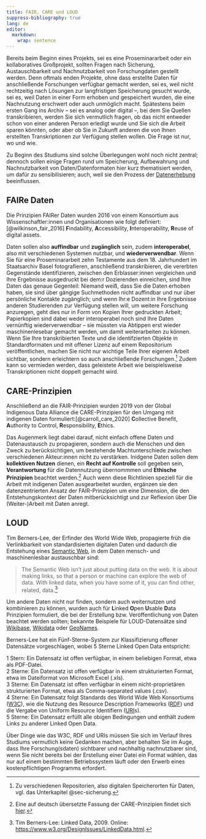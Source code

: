 ```yaml
---
title: FAIR, CARE und LOUD
suppress-bibliography: true
lang: de
editor: 
  markdown: 
    wrap: sentence
---
```


Bereits beim Beginn eines Projekts, sei es eine Proseminararbeit oder ein kollaboratives Großprojekt, sollten Fragen nach Sicherung, Austauschbarkeit und Nachnutzbarkeit von Forschungdaten gestellt werden.
Denn oftmals enden Projekte, ohne dass erstellte Daten für anschließende Forschungen verfügbar gemacht werden, sei es, weil nicht rechtzeitig nach Lösungen zur langfristigen Speicherung gesucht wurde, sei es, weil Daten in einer Form erhoben und gespeichert wurden, die eine Nachnutzung erschwert oder auch unmöglich macht.
Spätestens beim ersten Gang ins Archiv -- sei es analog oder digital --, bei dem Sie Quellen transkribieren, werden Sie sich vermutlich fragen, ob das nicht entweder schon von einer anderen Person erledigt wurde und Sie sich die Arbeit sparen könnten, oder aber ob Sie in Zukunft anderen die von Ihnen erstellten Transkriptionen zur Verfügung stellen wollen. 
Die Frage ist nur, wo und wie.

Zu Beginn des Studiums sind solche Überlegungen wohl noch nicht zentral;  
dennoch sollen einige Fragen rund um Speicherung, Aufbewahrung und Nachnutzbarkeit von Daten/Datenformaten hier kurz thematisiert werden, um dafür zu sensibilisieren;
auch, weil sie den Prozess der [Datenerhebung](04_datenerhebung_analyse.qmd) beeinflussen.


## FAIRe Daten

Die Prinzipien FAIRer Daten wurden 2016 von einem Konsortium aus Wissenschaftler:innen und Organisationen wie folgt definiert:[@wilkinson_fair_2016] 
**F**indability, **A**ccessibility, **I**nteroperability, **R**euse of digital assets.

Daten sollen also **auffindbar** und **zugänglich** sein, zudem **interoperabel**, also mit verschiedenen Systemen nutzbar, und **wiederverwendbar**.
Wenn Sie für eine Proseminararbeit zehn Testamente aus dem 18. Jahrhundert im Staatsarchiv Basel fotografieren, anschließend transkribieren, die vererbten Gegenstände identifizieren, zwischen den Erblasser:innen vergleichen und Ihre Ergebnisse ausgedruckt bei dem:r Dozierenden einreichen, sind Ihre Daten das genaue Gegenteil:
Niemand weiß, dass Sie die Daten erhoben haben, sie sind über gängige Suchmethoden nicht auffindbar und nur über persönliche Kontakte zugänglich; 
und wenn Ihr:e Dozent:in Ihre Ergebnisse anderen Studierenden zur Verfügung stellen will, um weitere Forschung anzuregen, geht dies nur in Form von Kopien Ihrer gedruckten Arbeit;
Papierkopien sind dabei weder interoperabel noch sind Ihre Daten vernünftig wiederverwendbar -- sie müssten via Abtippen erst wieder maschinenlesebar gemacht werden, um damit weiterarbeiten zu können.
Wenn Sie Ihre transkribierten Texte und die identifzierten Objekte in Standardformaten und mit offener Lizenz auf einem Repositorium veröffentlichen, machen Sie nicht nur wichtige Teile Ihrer eigenen Arbeit sichtbar, sondern erleichtern so auch anschließende Forschungen.^[Zu verschiedenen Repositorien, also digitalen Speicherorten für Daten, vgl. das Unterkapitel @sec-sicherung.] 
Zudem kann so vermieden werden, dass geleistete Arbeit wie beispielsweise Transkriptionen nicht doppelt gemacht wird.

## CARE-Prinzipien

Anschließend an die FAIR-Prinzipien wurden 2019 von der Global Indigenous Data Alliance die CARE-Prinzipien für den Umgang mit indigenen Daten formuliert:[@carroll_care_2020]
**C**ollective Benefit, **A**uthority to Control, **R**esponsibility, **E**thics.

Das Augenmerk liegt dabei darauf, nicht einfach offene Daten und Datenaustausch zu propagieren, sondern auch die Menschen und den Zweck zu berücksichtigen, um bestehende Machtunterschiede zwischen verschiedenen Akteur:innen nicht zu verstärken.
Inidgene Daten sollen dem **kollektiven Nutzen** dienen, ein **Recht auf Kontrolle** soll gegeben sein, **Verantwortung** für die Datennutzung übernommmen und **Ethische Prinzipien** beachtet werden.[^2]
Auch wenn diese Richtlinien speziell für die Arbeit mit indigenen Daten ausgearbeitet wurden, ergänzen sie den datenzentrierten Ansatz der FAIR-Prinzipien um eine Dimension, die den Entstehungskontext der Daten mitberücksichtigt und zur Reflexion über Die (Weiter-)Arbeit mit Daten anregt.

[^2]: Eine auf deutsch übersetzte Fassung der CARE-Prinzipien findet sich [hier](https://static1.squarespace.com/static/5d3799de845604000199cd24/t/637acb53881a0973324d18bf/1668991830292/Die+CARE-Prinzipien+für+indigene+Data+Governance.pdf-).

## LOUD

Tim Berners-Lee, der Erfinder des World Wide Web, propagierte früh die Verlinkbarkeit von standardisierten digitalen Daten und dadurch die Entstehung eines [Semantic Web](https://en.wikipedia.org/wiki/Semantic_Web), in dem Daten mensch- und maschinenlesbar austauschbar sind:

>The Semantic Web isn't just about putting data on the web. It is about making links, so that a person or machine can explore the web of data.  With linked data, when you have some of it, you can find other, related, data.[^3]

Um andere Daten nicht nur finden, sondern auch weiternutzen und kombinieren zu können, wurden auch für **L**inked **O**pen **U**sable **D**ata Prinzipien formuliert, die bei der Erstellung bzw. Veröffentlichung von Daten beachtet werden sollten; 
bekannte Beispiele für LOUD-Datensätze sind [Wikibase](https://wikiba.se/), [Wikidata](https://www.wikidata.org/wiki/Wikidata:Main_Page) oder [GeoNames](http://www.geonames.org/).

Berners-Lee hat ein Fünf-Sterne-System zur Klassifizierung offener Datensätze vorgeschlagen, wobei 5 Sterne Linked Open Data entspricht:

1 Stern: Ein Datensatz ist offen verfügbar, in einem beliebigen  Format, etwa als PDF-Datei.\
2 Sterne: Ein Datensatz ist offen verfügbar in einem strukturierten Format, etwa im Dateiformat von Microsoft Excel (.xls).\
3 Sterne: Ein Datensatz ist offen verfügbar in einem nicht-proprietären strukturierten Format, etwa als Comma-separated values (.csv).\
4 Sterne: Ein Datensatz folgt Standards des World Wide Web Konsortiums ([W3C](https://de.wikipedia.org/wiki/World_Wide_Web_Consortium)), wie die Nutzung des Resource Description Frameworks ([RDF](https://de.wikipedia.org/wiki/Resource_Description_Framework)) und die  Vergabe von Uniform Resource Identifiern  ([URI](https://de.wikipedia.org/wiki/Uniform_Resource_Identifier)s).\
5 Sterne: Ein Datensatz erfüllt alle obigen Bedingungen und enthält zudem Links zu anderer Linked Open Data.

[^3]: Tim Berners-Lee: Linked Data, 2009. Online: [https://www.w3.org/DesignIssues/LinkedData.html](https://www.w3.org/DesignIssues/LinkedData.html).

Über Dinge wie das W3C, RDF und URIs müssen Sie sich im Verlauf Ihres Studiums vermutlich keine Gedanken machen, aber behalten Sie im Auge, dass Ihre Forschung(sdaten) sichtbarer und nachhaltig nachnutzbarer sind, wenn Sie nicht bereits bei der Erstellung einer Datei ein Format wählen, das nur auf einem bestimmten Betriebssystem läuft oder den Erwerb eines kostenpflichtigen Programms erfordert.


